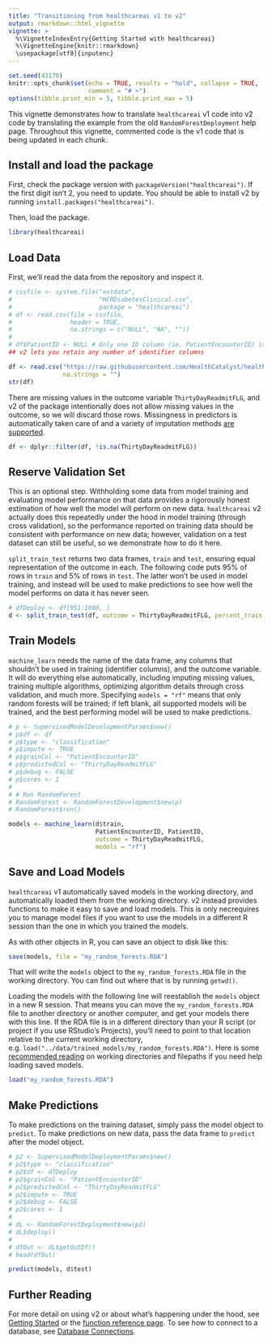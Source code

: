 ```yaml
---
title: "Transitioning from healthcareai v1 to v2"
output: rmarkdown::html_vignette
vignette: >
  %\VignetteIndexEntry{Getting Started with healthcareai}
  %\VignetteEngine{knitr::rmarkdown}
  \usepackage[utf8]{inputenc}
---
```


```r
set.seed(43170)
knitr::opts_chunk$set(echo = TRUE, results = "hold", collapse = TRUE, 
                      comment = "# >")
options(tibble.print_min = 5, tibble.print_max = 5)
```

This vignette demonstrates how to translate `healthcareai` v1 code into v2 code by translating the example from the old `RandomForestDeployment` help page. Throughout this vignette, commented code is the v1 code that is being updated in each chunk.

## Install and load the package

First, check the package version with `packageVersion("healthcareai")`. If the first digit isn't 2, you need to update. You should be able to install v2 by running `install.packages("healthcareai")`.

Then, load the package.

```r
library(healthcareai)
```

## Load Data

First, we'll read the data from the repository and inspect it.

```r
# csvfile <- system.file("extdata", 
#                        "HCRDiabetesClinical.csv", 
#                        package = "healthcareai")
# df <- read.csv(file = csvfile, 
#                header = TRUE, 
#                na.strings = c("NULL", "NA", ""))
# 
# df$PatientID <- NULL # Only one ID column (ie, PatientEncounterID) is needed remove this column
## v2 lets you retain any number of identifier columns

df <- read.csv("https://raw.githubusercontent.com/HealthCatalyst/healthcareai-r/8355ee33a6ea2ad549c8f840832b7843ddf27b04/inst/extdata/HCRDiabetesClinical.csv",
               na.strings = "")
str(df)
```

There are missing values in the outcome variable `ThirtyDayReadmitFLG`, and v2 of the package intentionally does not allow missing values in the outcome, so we will discard those rows. Missingness in predictors is automatically taken care of and a variety of imputation methods [are supported](https://docs.healthcare.ai/reference/index.html#section-data-preparation).

```r
df <- dplyr::filter(df, !is.na(ThirtyDayReadmitFLG))
```

## Reserve Validation Set

This is an optional step. Withholding some data from model training and evaluating model performance on that data provides a rigorously honest estimation of how well the model will perform on new data. `healthcareai` v2 actually does this repeatedly under the hood in model training (through cross validation), so the performance reported on training data should be consistent with performance on new data; however, validation on a test dataset can still be useful, so we demonstrate how to do it here.

`split_train_test` returns two data frames, `train` and `test`, ensuring equal representation of the outcome in each. The following code puts 95% of rows in `train` and 5% of rows in `test`. The latter won't be used in model training, and instead will be used to make predictions to see how well the model performs on data it has never seen.

```r
# dfDeploy <- df[951:1000, ]
d <- split_train_test(df, outcome = ThirtyDayReadmitFLG, percent_train = .95)
```

## Train Models

`machine_learn` needs the name of the data frame, any columns that shouldn't be used in training (identifier columns), and the outcome variable. It will do everything else automatically, including imputing missing values, training multiple algorithms, optimizing algorithm details through cross validation, and much more. Specifying `models = "rf"` means that only random forests will be trained; if left blank, all supported models will be trained, and the best performing model will be used to make predictions.

```r
# p <- SupervisedModelDevelopmentParams$new()
# p$df <- df
# p$type <- "classification"
# p$impute <- TRUE
# p$grainCol <- "PatientEncounterID"
# p$predictedCol <- "ThirtyDayReadmitFLG"
# p$debug <- FALSE
# p$cores <- 1
# 
# # Run RandomForest
# RandomForest <- RandomForestDevelopment$new(p)
# RandomForest$run()

models <- machine_learn(d$train, 
                        PatientEncounterID, PatientID,
                        outcome = ThirtyDayReadmitFLG, 
                        models = "rf")
```

## Save and Load Models

`healthcareai` v1 automatically saved models in the working directory, and automatically loaded them from the working directory. v2 instead provides functions to make it easy to save and load models. This is only necrequires you to manage model files if you want to use the models in a different R session than the one in which you trained the models.

As with other objects in R, you can save an object to disk like this:

```r
save(models, file = "my_random_forests.RDA")
```

That will write the `models` object to the `my_random_forests.RDA` file in the working directory. You can find out where that is by running `getwd()`.

Loading the models with the following line will reestablish the `models` object in a new R session. That means you can move the `my_random_forests.RDA` file to another directory or another computer, and get your models there with this line. If the RDA file is in a different directory than your R script (or project if you use RStudio's Projects), you'll need to point to that location relative to the current working directory, e.g. `load("../data/trained_models/my_random_forests.RDA")`. Here is some [recommended reading](http://stat545.com/block002_hello-r-workspace-wd-project.html#working-directory) on working directories and filepaths if you need help loading saved models.

```r
load("my_random_forests.RDA")
```

## Make Predictions

To make predictions on the training dataset, simply pass the model object to `predict`. To make predictions on new data, pass the data frame to `predict` after the model object.

```r
# p2 <- SupervisedModelDeploymentParams$new()
# p2$type <- "classification"
# p2$df <- dfDeploy
# p2$grainCol <- "PatientEncounterID"
# p2$predictedCol <- "ThirtyDayReadmitFLG"
# p2$impute <- TRUE
# p2$debug <- FALSE
# p2$cores <- 1
# 
# dL <- RandomForestDeployment$new(p2)
# dL$deploy()
# 
# dfOut <- dL$getOutDf()
# head(dfOut)

predict(models, d$test)
```

## Further Reading

For more detail on using v2 or about what's happening under the hood, see [Getting Started](https://docs.healthcare.ai/articles/site_only/healthcareai.html) or the [function reference page](https://docs.healthcare.ai/reference/index.html). To see how to connect to a database, see [Database Connections](https://docs.healthcare.ai/articles/site_only/db_connections.html).
